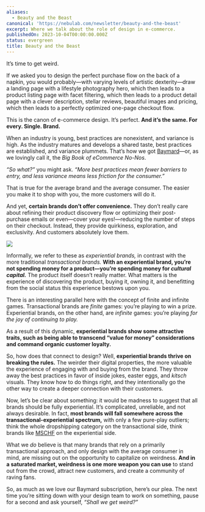 ```yaml
---
aliases:
  - Beauty and the Beast
canonical: 'https://nebulab.com/newsletter/beauty-and-the-beast'
excerpt: Where we talk about the role of design in e-commerce.
publishedOn: 2023-10-04T00:00:00.000Z
status: evergreen
title: Beauty and the Beast
---
```

It’s time to get weird.

If we asked you to design the perfect purchase flow on the back of a napkin, you would probably—with varying levels of artistic dexterity—draw a landing page with a lifestyle photography hero, which then leads to a product listing page with facet filtering, which then leads to a product detail page with a clever description, stellar reviews, beautiful images and pricing, which then leads to a perfectly optimized one-page checkout flow.

This is the canon of e-commerce design. It’s perfect. **And it’s the same. For every. Single. Brand.**

When an industry is young, best practices are nonexistent, and variance is high. As the industry matures and develops a shared taste, best practices are established, and variance plummets. That’s how we got [Baymard](https://baymard.com/)—or, as we lovingly call it, the _Big Book of eCommerce No-Nos_.

_“So what?”_ you might ask. _“More best practices mean fewer barriers to entry, and less variance means less friction for the consumer.”_

That is true for the average brand and the average consumer. The easier you make it to shop with you, the more customers will do it.

And yet, **certain brands don’t offer convenience.** They don’t really care about refining their product discovery flow or optimizing their post-purchase emails or even—cover your eyes!—reducing the number of steps on their checkout. Instead, they provide quirkiness, exploration, and exclusivity. And customers absolutely love them.

![](https://mcusercontent.com/679f4835b2683d59bc5762ec3/images/816a0392-0a56-eda3-b5d9-a0197d9f29df.jpg)

Informally, we refer to these as _experiential brands,_ in contrast with the more traditional _transactional brands._ **With an experiential brand, you’re not spending money for a product—you’re spending money for _cultural capital._** The product itself doesn’t really matter. What matters is the experience of discovering the product, buying it, owning it, and benefitting from the social status this experience bestows upon you.

There is an interesting parallel here with the concept of finite and infinite games. Transactional brands are _finite_ games: you’re playing to win a prize. Experiential brands, on the other hand, are _infinite_ games: you’re playing _for the joy of continuing to play._

As a result of this dynamic, **experiential brands show some attractive traits, such as being able to transcend “value for money” considerations and command organic customer loyalty.**

So, how does that connect to design? Well, **experiential brands thrive on breaking the rules.** The weirder their digital properties, the more valuable the experience of engaging with and buying from the brand. They throw away the best practices in favor of inside jokes, easter eggs, and _kitsch_ visuals. They know how to do things right, and they intentionally go the other way to create a deeper connection with their customers.

Now, let’s be clear about something: it would be madness to suggest that all brands should be fully experiential. It’s complicated, unreliable, and not always desirable. In fact, **most brands will fall somewhere across the transactional-experiential spectrum,** with only a few pure-play outliers; think the whole dropshipping category on the transactional side, think brands like [MSCHF](https://mschf.com/) on the experiential side.

What we _do_ believe is that many brands that rely on a primarily transactional approach, and only design with the average consumer in mind, are missing out on the opportunity to capitalize on weirdness. **And in a saturated market, weirdness is one more weapon you can use** to stand out from the crowd, attract new customers, and create a community of raving fans.

So, as much as we love our Baymard subscription, here’s our plea. The next time you’re sitting down with your design team to work on something, pause for a second and ask yourself, _“Shall we get weird?”_
